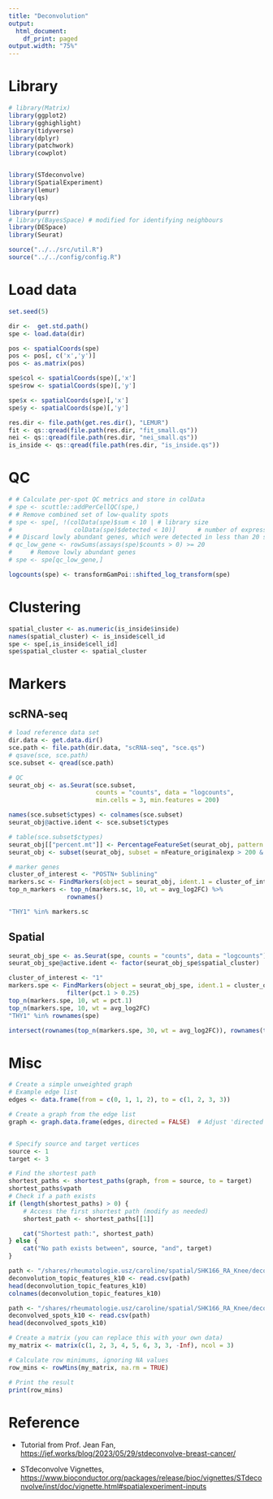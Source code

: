 ```yaml
---
title: "Deconvolution"
output:
  html_document:
    df_print: paged
output.width: "75%"
---
```


# Library

```r
# library(Matrix)
library(ggplot2)
library(gghighlight)
library(tidyverse)
library(dplyr)
library(patchwork)
library(cowplot)


library(STdeconvolve)
library(SpatialExperiment)
library(lemur)
library(qs)

library(purrr)
# library(BayesSpace) # modified for identifying neighbours
library(DESpace)
library(Seurat)
```

```r
source("../../src/util.R")
source("../../config/config.R")
```

# Load data

```r
set.seed(5)
```

```r
dir <-  get.std.path()
spe <- load.data(dir)

pos <- spatialCoords(spe)
pos <- pos[, c('x','y')]
pos <- as.matrix(pos)

spe$col <- spatialCoords(spe)[,'x']
spe$row <- spatialCoords(spe)[,'y']

spe$x <- spatialCoords(spe)[,'x']
spe$y <- spatialCoords(spe)[,'y']
```

```r
res.dir <- file.path(get.res.dir(), "LEMUR")
fit <- qs::qread(file.path(res.dir, "fit_small.qs"))
nei <- qs::qread(file.path(res.dir, "nei_small.qs"))
is_inside <- qs::qread(file.path(res.dir, "is_inside.qs"))
```

# QC

```r
# # Calculate per-spot QC metrics and store in colData
# spe <- scuttle::addPerCellQC(spe,)
# # Remove combined set of low-quality spots
# spe <- spe[, !(colData(spe)$sum < 10 | # library size
#                 colData(spe)$detected < 10)]      # number of expressed genes
# # Discard lowly abundant genes, which were detected in less than 20 spots.
# qc_low_gene <- rowSums(assays(spe)$counts > 0) >= 20
#     # Remove lowly abundant genes
# spe <- spe[qc_low_gene,]

logcounts(spe) <- transformGamPoi::shifted_log_transform(spe)
```

# Clustering

```r
spatial_cluster <- as.numeric(is_inside$inside)
names(spatial_cluster) <- is_inside$cell_id
spe <- spe[,is_inside$cell_id]
spe$spatial_cluster <- spatial_cluster

```

# Markers

## scRNA-seq

```r
# load reference data set
dir.data <- get.data.dir()
sce.path <- file.path(dir.data, "scRNA-seq", "sce.qs")
# qsave(sce, sce.path)
sce.subset <- qread(sce.path)
```

```r
# QC
seurat_obj <- as.Seurat(sce.subset, 
                        counts = "counts", data = "logcounts", 
                        min.cells = 3, min.features = 200)

names(sce.subset$ctypes) <- colnames(sce.subset)
seurat_obj@active.ident <- sce.subset$ctypes

# table(sce.subset$ctypes)
seurat_obj[["percent.mt"]] <- PercentageFeatureSet(seurat_obj, pattern = "^MT-")
seurat_obj <- subset(seurat_obj, subset = nFeature_originalexp > 200 & nFeature_originalexp < 2500 & percent.mt < 5)

# marker genes
cluster_of_interest <- "POSTN+ Sublining"
markers.sc <- FindMarkers(object = seurat_obj, ident.1 = cluster_of_interest, min.pct = 0.25)
top_n_markers <- top_n(markers.sc, 10, wt = avg_log2FC) %>% 
                rownames()

"THY1" %in% markers.sc
```

## Spatial

```r
seurat_obj_spe <- as.Seurat(spe, counts = "counts", data = "logcounts")
seurat_obj_spe@active.ident <- factor(seurat_obj_spe$spatial_cluster)

cluster_of_interest <- "1"
markers.spe <- FindMarkers(object = seurat_obj_spe, ident.1 = cluster_of_interest) %>% 
                filter(pct.1 > 0.25)
top_n(markers.spe, 10, wt = pct.1)
top_n(markers.spe, 10, wt = avg_log2FC)
"THY1" %in% rownames(spe) 
```

```r
intersect(rownames(top_n(markers.spe, 30, wt = avg_log2FC)), rownames(top_n(markers.sc, 30, wt = avg_log2FC)))
```

# Misc

```r
# Create a simple unweighted graph
# Example edge list
edges <- data.frame(from = c(0, 1, 1, 2), to = c(1, 2, 3, 3))

# Create a graph from the edge list
graph <- graph.data.frame(edges, directed = FALSE)  # Adjust 'directed' as needed


# Specify source and target vertices
source <- 1
target <- 3

# Find the shortest path
shortest_paths <- shortest_paths(graph, from = source, to = target)
shortest_paths$vpath
# Check if a path exists
if (length(shortest_paths) > 0) {
    # Access the first shortest path (modify as needed)
    shortest_path <- shortest_paths[[1]]

    cat("Shortest path:", shortest_path)
} else {
    cat("No path exists between", source, "and", target)
}


```

```r
path <- "/shares/rheumatologie.usz/caroline/spatial/SHK166_RA_Knee/deconvolution/deconvolution_k10/deconvolution_topic_features_k10.csv"
deconvolution_topic_features_k10 <- read.csv(path)
head(deconvolution_topic_features_k10)
colnames(deconvolution_topic_features_k10)

path <- "/shares/rheumatologie.usz/caroline/spatial/SHK166_RA_Knee/deconvolution/deconvolution_k10/deconvolved_spots_k10.csv"
deconvolved_spots_k10 <- read.csv(path)
head(deconvolved_spots_k10)
```

```r
# Create a matrix (you can replace this with your own data)
my_matrix <- matrix(c(1, 2, 3, 4, 5, 6, 3, 3, -Inf), ncol = 3)

# Calculate row minimums, ignoring NA values
row_mins <- rowMins(my_matrix, na.rm = TRUE)

# Print the result
print(row_mins)

```

# Reference

-   Tutorial from Prof. Jean Fan, <https://jef.works/blog/2023/05/29/stdeconvolve-breast-cancer/>

-   STdeconvolve Vignettes, <https://www.bioconductor.org/packages/release/bioc/vignettes/STdeconvolve/inst/doc/vignette.html#spatialexperiment-inputs>
